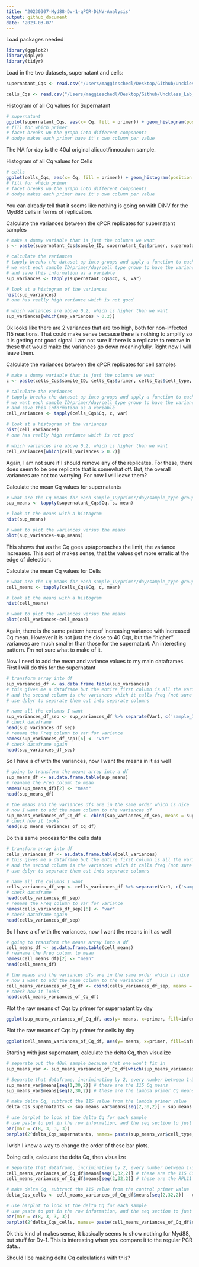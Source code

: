 ```yaml
---
title: "20230307-Myd88-Dv-1-qPCR-DiNV-Analysis"
output: github_document
date: '2023-03-07'
---
```


Load packages needed 

```r
library(ggplot2)
library(dplyr)
library(tidyr)
```

Load in the two datasets, supernatant and cells:

```r
supernatant_Cqs <- read.csv("/Users/maggieschedl/Desktop/Github/Unckless_Lab_Resources/qPCR_analysis/20230307-Myd88-Dv-1/20230307-supernatants-Cqs.csv")

cells_Cqs <- read.csv("/Users/maggieschedl/Desktop/Github/Unckless_Lab_Resources/qPCR_analysis/20230307-Myd88-Dv-1/20230307-cells-Cqs.csv")
```

Histogram of all Cq values for Supernatant

```r
# supernatant
ggplot(supernatant_Cqs, aes(x= Cq, fill = primer)) + geom_histogram(position = "dodge") + facet_grid(cell_type~day) 
# fill for which primer 
# facet breaks up the graph into different components 
# dodge makes each primer have it's own column per value 
```

The NA for day is the 40ul original aliquot/innoculum sample. 

Histogram of all Cq values for Cells

```r
# cells
ggplot(cells_Cqs, aes(x= Cq, fill = primer)) + geom_histogram(position = "dodge") + facet_grid(cell_type~day) 
# fill for which primer 
# facet breaks up the graph into different components 
# dodge makes each primer have it's own column per value 
```

You can already tell that it seems like nothing is going on with DiNV for the Myd88 cells in terms of replication. 

Calculate the variances between the qPCR replicates for supernatant samples
```r
# make a dummy variable that is just the columns we want
s <- paste(supernatant_Cqs$sample_ID, supernatant_Cqs$primer, supernatant_Cqs$cell_type, supernatant_Cqs$day, supernatant_Cqs$infection)

# calculate the variances 
# tapply breaks the dataset up into groups and apply a function to each group
# we want each sample_ID/primer/day/cell_type group to have the variance calculated for the Cq value 
# and save this information as a variable 
sup_variances <- tapply(supernatant_Cqs$Cq, s, var)

# look at a histogram of the variances 
hist(sup_variances)
# one has really high variance which is not good 

# which variances are above 0.2, which is higher than we want 
sup_variances[which(sup_variances > 0.2)]

```

Ok looks like there are 2 variances that are too high, both for non-infected 115 reactions. That could make sense because there is nothing to amplify so it is getting not good signal. I am not sure if there is a replicate to remove in these that would make the variances go down meaningfully. Right now I will leave them. 


Calculate the variances between the qPCR replicates for cell samples
```r
# make a dummy variable that is just the columns we want
c <- paste(cells_Cqs$sample_ID, cells_Cqs$primer, cells_Cqs$cell_type, cells_Cqs$day, cells_Cqs$infected.)

# calculate the variances 
# tapply breaks the dataset up into groups and apply a function to each group
# we want each sample_ID/primer/day/cell_type group to have the variance calculated for the Cq value 
# and save this information as a variable 
cell_variances <- tapply(cells_Cqs$Cq, c, var)

# look at a histogram of the variances 
hist(cell_variances)
# one has really high variance which is not good 

# which variances are above 0.2, which is higher than we want 
cell_variances[which(cell_variances > 0.2)]

```

Again, I am not sure if I should remove any of the replicates. For these, there does seem to be one replicate that is somewhat off. But, the overall variances are not too worrying. For now I will leave them?

Calculate the mean Cq values for supernatants 

```r
# what are the Cq means for each sample_ID/primer/day/sample_type group?
sup_means <- tapply(supernatant_Cqs$Cq, s, mean)

# look at the means with a histogram
hist(sup_means)

# want to plot the variances versus the means 
plot(sup_variances~sup_means)

```

This shows that as the Cq goes up/approaches the limit, the variance increases. This sort of makes sense, that the values get more erratic at the edge of detection. 

Calculate the mean Cq values for Cells

```r
# what are the Cq means for each sample_ID/primer/day/sample_type group?
cell_means <- tapply(cells_Cqs$Cq, c, mean)

# look at the means with a histogram
hist(cell_means)

# want to plot the variances versus the means 
plot(cell_variances~cell_means)

```

Again, there is the same pattern here of increasing variance with increased Cq mean. However it is not just the close to 40 Cqs, but the "higher" variances are much smaller than those for the supernatant. An interesting pattern. I'm not sure what to make of it. 

Now I need to add the mean and variance values to my main dataframes. 
First I will do this for the supernatant 

```r
# transform array into df
sup_variances_df <- as.data.frame.table(sup_variances)
# this gives me a dataframe but the entire first column is all the variables 
# and the second column is the variances which it calls freq (not sure why)
# use dplyr to separate them out into separate columns 

# name all the columns I want 
sup_variances_df_sep <- sup_variances_df %>% separate(Var1, c('sample_ID', 'primer', 'cell_type', 'day', 'infected'))
# check dataframe 
head(sup_variances_df_sep)
# rename the Freq column to var for variance
names(sup_variances_df_sep)[6] <- "var"
# check dataframe again
head(sup_variances_df_sep)
```

So I have a df with the variances, now I want the means in it as well 
```r
# going to transform the means array into a df
sup_means_df <- as.data.frame.table(sup_means)
# reaname the Freq column to mean
names(sup_means_df)[2] <- "mean"
head(sup_means_df)

# the means and the variances dfs are in the same order which is nice
# now I want to add the mean column to the variances df
sup_means_variances_of_Cq_df <- cbind(sup_variances_df_sep, means = sup_means_df$mean)
# check how it looks
head(sup_means_variances_of_Cq_df)
```

Do this same process for the cells data 

```r
# transform array into df
cells_variances_df <- as.data.frame.table(cell_variances)
# this gives me a dataframe but the entire first column is all the variables 
# and the second column is the variances which it calls freq (not sure why)
# use dplyr to separate them out into separate columns 

# name all the columns I want 
cells_variances_df_sep <- cells_variances_df %>% separate(Var1, c('sample_ID', 'primer', 'cell_type', 'day', 'infected'))
# check dataframe 
head(cells_variances_df_sep)
# rename the Freq column to var for variance
names(cells_variances_df_sep)[6] <- "var"
# check dataframe again
head(cells_variances_df_sep)
```

So I have a df with the variances, now I want the means in it as well 
```r
# going to transform the means array into a df
cell_means_df <- as.data.frame.table(cell_means)
# reaname the Freq column to mean
names(cell_means_df)[2] <- "mean"
head(cell_means_df)

# the means and the variances dfs are in the same order which is nice
# now I want to add the mean column to the variances df
cell_means_variances_of_Cq_df <- cbind(cells_variances_df_sep, means = cell_means_df$mean)
# check how it looks
head(cell_means_variances_of_Cq_df)
```

Plot the raw means of Cqs by primer for supernatant by day 
```r
ggplot(sup_means_variances_of_Cq_df, aes(y= means, x=primer, fill=infected)) + geom_boxplot() + facet_grid(~day) 
```

Plot the raw means of Cqs by primer for cells by day 
```r
ggplot(cell_means_variances_of_Cq_df, aes(y= means, x=primer, fill=infected)) + geom_boxplot() + facet_grid(~day) 
```

Starting with just supernatant, calculate the delta Cq, then visualize 

```r
# separate out the 40ul sample because that one won't fit in 
sup_means_var <- sup_means_variances_of_Cq_df[which(sup_means_variances_of_Cq_df$cell_type != "innubila"),]

# Separate that dataframe, incriminating by 2, every number between 1-30 (number of rows in dataframe)
sup_means_var$means[seq(1,30,2)] # these are the 115 Cq means 
sup_means_var$means[seq(2,30,2)] # these are the lambda primer Cq means 

# make delta Cq, subtract the 115 value from the lambda primer value 
delta_Cqs_supernatants <- sup_means_var$means[seq(2,30,2)] - sup_means_var$means[seq(1,30,2)]

# use barplot to look at the delta Cq for each sample
# use paste to put in the row information, and the seq section to just separate out the rows I want, the 2^ to the delta_Cqs_cells takes it from a negative to a better ratio, and the las=2 makes the labels for the box plots go vertical and readable 
par(mar = c(8, 3, 3, 3))
barplot(2^delta_Cqs_supernatants, names= paste(sup_means_var$cell_type, sup_means_var$day, sup_means_var$infected)[seq(1,30,2)], las=2)

```

I wish I knew a way to change the order of these bar plots. 


Doing cells, calculate the delta Cq, then visualize 

```r

# Separate that dataframe, incriminating by 2, every number between 1-32 (number of rows in dataframe)
cell_means_variances_of_Cq_df$means[seq(1,32,2)] # these are the 115 Cq means 
cell_means_variances_of_Cq_df$means[seq(2,32,2)] # these are the RPL11 or RP49 primer Cq means 

# make delta Cq, subtract the 115 value from the control primer value 
delta_Cqs_cells <- cell_means_variances_of_Cq_df$means[seq(2,32,2)] - cell_means_variances_of_Cq_df$means[seq(1,32,2)]

# use barplot to look at the delta Cq for each sample
# use paste to put in the row information, and the seq section to just separate out the rows I want, the 2^ to the delta_Cqs_cells takes it from a negative to a better ratio, and the las=2 makes the labels for the box plots go vertical and readable 
par(mar = c(8, 3, 3, 3))
barplot(2^delta_Cqs_cells, names= paste(cell_means_variances_of_Cq_df$cell_type, cell_means_variances_of_Cq_df$day, cell_means_variances_of_Cq_df$infected)[seq(1,32,2)], las=2)
```

Ok this kind of makes sense, it basically seems to show nothing for Myd88, but stuff for Dv-1. This is interesting when you compare it to the regular PCR data..  

Should I be making delta Cq calculations with this? 
